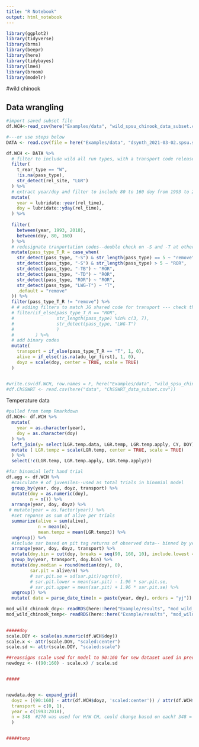 ```yaml
---
title: "R Notebook"
output: html_notebook
---
```

```r
library(ggplot2)
library(tidyverse)
library(brms)
library(beepr)
library(here)
library(tidybayes)
library(lme4)
library(broom)
library(modelr)
```



#wild chinook

## Data wrangling

```r
#import saved subset file 
df.WCH<-read_csv(here("Examples/data", "wild_spsu_chinook_data_subset.csv"))
```



```r

#---or use steps below
DATA <- read.csv(file = here("Examples/data", "dsynth_2021-03-02.spsu.subset.csv"), stringsAsFactors = FALSE, na.strings = c("", "NA"))

df.WCH <- DATA %>%
  # filter to include wild all run types, with a transport code released from LGR
  filter(
    t_rear_type == "W",
    !is.na(pass_type),
    str_detect(rel_site, "LGR")
  ) %>%
  # extract year/doy and filter to include 80 to 160 doy from 1993 to 2018
  mutate(
    year = lubridate::year(rel_time),
    doy = lubridate::yday(rel_time),
  ) %>%
  
  filter(
    between(year, 1993, 2018),
    between(doy, 80, 160)
  ) %>%
  # redesignate tranportation codes--double check on -S and -T at other locations 
  mutate(pass_type_T_R = case_when(
    str_detect(pass_type, "-S") & str_length(pass_type) == 5 ~ "remove",
    str_detect(pass_type, "-S") & str_length(pass_type) > 5 ~ "ROR",
    str_detect(pass_type, "-TB") ~ "ROR",
    str_detect(pass_type, "-TD") ~ "ROR",
    str_detect(pass_type, "ROR") ~ "ROR",
    str_detect(pass_type, "LWG-T") ~ "T",
    .default = "remove"
  )) %>%
  filter(pass_type_T_R != "remove") %>% 
  # # adding filters to match JG shared code for transport --- check this still stands
  # filter(if_else(pass_type_T_R == "ROR", 
  #                str_length(pass_type) %in% c(3, 7),
  #                str_detect(pass_type, "LWG-T")
  #                )
  #        ) %>%
  # add binary codes
  mutate(
    transport = if_else(pass_type_T_R == "T", 1, 0),
    alive = if_else(!is.na(adu_lgr_first), 1, 0),
    doyz = scale(doy, center = TRUE, scale = TRUE)
  ) 


#write.csv(df.WCH, row.names = F, here("Examples/data", "wild_spsu_chinook_data_subset.csv"))
#df.ChSSWRT <- read.csv(here("data", "ChSSWRT_data_subset.csv"))
```

Temperature data
```r
#pulled from temp Rmarkdown
df.WCH<- df.WCH %>% 
  mutate(
    year = as.character(year),
    doy = as.character(doy)
  ) %>% 
  left_join(y= select(LGR.temp.data, LGR.temp, LGR.temp.apply, CY, DOY), by = c("year" = "CY", "doy" = "DOY")) %>% 
  mutate ( LGR.tempz = scale(LGR.temp, center = TRUE, scale = TRUE)
  ) %>% 
  select(!c(LGR.temp, LGR.temp.apply, LGR.temp.applyz))

```


```r
#for binomial left hand trial 
df.agg <- df.WCH %>% 
  #calculate # of juveniles--used as total trials in binomial model
  group_by(year, doy, doyz, transport) %>% 
  mutate(doy = as.numeric(doy),
         n = n()) %>% 
  arrange(year, doy, doyz) %>% 
 # mutate(year = as.factor(year)) %>% 
  #set reponse as sum of alive per trials 
  summarize(alive = sum(alive),
            n = mean(n),
            mean.tempz = mean(LGR.tempz)) %>% 
  ungroup() %>% 
  #include sar based on pit tag returns of observed data-- binned by year, weekly doy (doy.bin), and transport (ROR v Transport)
  arrange(year, doy, doyz, transport) %>% 
  mutate(doy.bin = cut(doy, breaks = seq(90, 160, 10), include.lowest = TRUE)) %>% 
  group_by(year, transport, doy.bin) %>% 
  mutate(doy.median = round(median(doy), 0),
         sar.pit = alive/n) %>% 
         # sar.pit.se = sd(sar.pit)/sqrt(n),
         # sar.pit.lower = mean(sar.pit) - 1.96 * sar.pit.se,
         # sar.pit.upper = mean(sar.pit) + 1.96 * sar.pit.se) %>% 
  ungroup() %>% 
  mutate( date = parse_date_time(x = paste(year, doy), orders = "yj"))
```

```r
mod_wild_chinook_doy<- readRDS(here::here("Example/results", "mod_wild_chinook_doy.rds"))
mod_wild_chinook_temp<- readRDS(here::here("Example/results", "mod_wild_chinook_temp.rds"))
  
```

```r
#####doy
scale.DOY <- scale(as.numeric(df.WCH$doy))
scale.x <- attr(scale.DOY, "scaled:center")
scale.sd <- attr(scale.DOY, "scaled:scale")

##reassigns scale used for model to 90:160 for new dataset used in predictions. --could condense or pull scale from orig dataset
newdoyz <- ((90:160) - scale.x) / scale.sd 


#####


newdata.doy <- expand_grid(
  doyz = ((90:160) - attr(df.WCH$doyz, 'scaled:center')) / attr(df.WCH$doyz, 'scaled:scale')
  transport = c(0, 1),
  year = c(1993:2018),
  n = 348  #270 was used for H/W CH, could change based on each? 348 = mean(df.agg.W$n)
  ) 


#####temp

```

